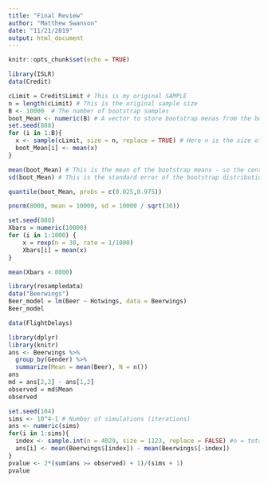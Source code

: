 ```yaml
---
title: "Final Review"
author: "Matthew Swanson"
date: "11/21/2019"
output: html_document
---
```


```r
knitr::opts_chunk$set(echo = TRUE)
```

```r
library(ISLR)
data(Credit)

cLimit = Credit$Limit # This is my original SAMPLE 
n = length(cLimit) # This is the original sample size
B <- 10000  # The number of bootstrap samples
boot_Mean <- numeric(B) # A vector to store bootstrap menas from the bootstrap samples
set.seed(888)
for (i in 1:B){
  x <- sample(cLimit, size = n, replace = TRUE) # Here n is the size of your bootstrap sample
  boot_Mean[i] <- mean(x)
}

mean(boot_Mean) # This is the mean of the bootstrap means - so the center of the bootstrap distribution
sd(boot_Mean) # This is the standard error of the bootstrap distribution

quantile(boot_Mean, probs = c(0.025,0.975))
```

```r
pnorm(8000, mean = 10000, sd = 10000 / sqrt(30))
```

```r
set.seed(888)
Xbars = numeric(10000)
for (i in 1:1000) {
    x = rexp(n = 30, rate = 1/1000)
    Xbars[i] = mean(x)
}

mean(Xbars < 8000)
```

```r
library(resampledata)
data("Beerwings")
Beer_model = lm(Beer ~ Hotwings, data = Beerwings)
Beer_model
```

```r
data(FlightDelays)

library(dplyr)
library(knitr)
ans <- Beerwings %>%
  group_by(Gender) %>%
  summarize(Mean = mean(Beer), N = n())
ans
md = ans[2,2] - ans[1,2]
observed = md$Mean
observed

set.seed(104)
sims <- 10^4-1 # Number of simulations (iterations)
ans <- numeric(sims)
for(i in 1:sims){
  index <- sample.int(n = 4029, size = 1123, replace = FALSE) #n = total, size = num in the first group
  ans[i] <- mean(Beerwings$[index]) - mean(Beerwings$[-index])
}
pvalue <- 2*(sum(ans >= observed) + 1)/(sims + 1)
pvalue
```

